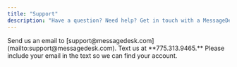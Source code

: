 ```yaml
---
title: "Support"
description: "Have a question? Need help? Get in touch with a MessageDesk expert."
---
```


<Card title="Email Us" icon="message" iconType="regular" horizontal href="mailto:support@messagedesk.com" cta="Email Us">
  Send us an email to [support@messagedesk.com](mailto:support@messagedesk.com).
</Card>

<Card title="Text Us" icon="message" iconType="regular" horizontal href="sms:7753139465" cta="Text Us">
  Text us at **775.313.9465.** Please include your email in the text so we can find your account.
</Card>

